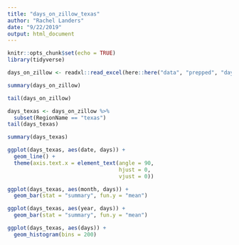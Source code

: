 ```yaml
---
title: "days_on_zillow_texas"
author: "Rachel Landers"
date: "9/22/2019"
output: html_document
---
```


```r
knitr::opts_chunk$set(echo = TRUE)
library(tidyverse)
```
```r
days_on_zillow <- readxl::read_excel(here::here("data", "prepped", "days_on_zillow_state.xlsx"))
```
```r
summary(days_on_zillow)
```
```r
tail(days_on_zillow)
```
```r
days_texas <- days_on_zillow %>% 
  subset(RegionName == "texas")
tail(days_texas)
```
```r
summary(days_texas)
```

```r
ggplot(days_texas, aes(date, days)) +
  geom_line() +
  theme(axis.text.x = element_text(angle = 90, 
                                   hjust = 0, 
                                   vjust = 0))
```
```r
ggplot(days_texas, aes(month, days)) +
  geom_bar(stat = "summary", fun.y = "mean")
```
```r
ggplot(days_texas, aes(year, days)) +
  geom_bar(stat = "summary", fun.y = "mean")
```
```r
ggplot(days_texas, aes(days)) +
  geom_histogram(bins = 200)
```

